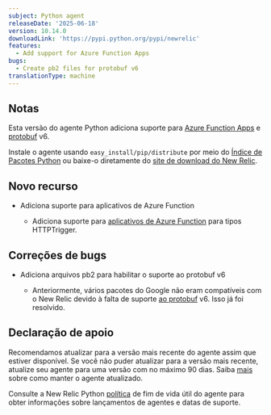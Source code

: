 ```yaml
---
subject: Python agent
releaseDate: '2025-06-18'
version: 10.14.0
downloadLink: 'https://pypi.python.org/pypi/newrelic'
features:
  - Add support for Azure Function Apps
bugs:
  - Create pb2 files for protobuf v6
translationType: machine
---
```


## Notas

Esta versão do agente Python adiciona suporte para [Azure Function Apps](https://pypi.org/project/azure-functions) e [protobuf](https://pypi.org/project/protobuf) v6.

Instale o agente usando `easy_install/pip/distribute` por meio do [Índice de Pacotes Python](https://pypi.python.org/pypi/newrelic) ou baixe-o diretamente do [site de download do New Relic](https://download.newrelic.com/python_agent/release).

## Novo recurso

* Adiciona suporte para aplicativos de Azure Function

  * Adiciona suporte para [aplicativos de Azure Function](https://pypi.org/project/azure-functions) para tipos HTTPTrigger.

## Correções de bugs

* Adiciona arquivos pb2 para habilitar o suporte ao protobuf v6

  * Anteriormente, vários pacotes do Google não eram compatíveis com o New Relic devido à falta de suporte [ao protobuf](https://pypi.org/project/protobuf) v6. Isso já foi resolvido.

## Declaração de apoio

Recomendamos atualizar para a versão mais recente do agente assim que estiver disponível. Se você não puder atualizar para a versão mais recente, atualize seu agente para uma versão com no máximo 90 dias. Saiba [mais](/docs/new-relic-solutions/new-relic-one/install-configure/update-new-relic-agent/) sobre como manter o agente atualizado.

Consulte a New Relic Python [política](/docs/apm/agents/python-agent/getting-started/python-agent-eol-policy/) de fim de vida útil do agente para obter informações sobre lançamentos de agentes e datas de suporte.